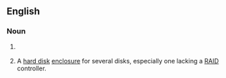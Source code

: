 ==English==

===Noun===
{{en-noun|?}}

# {{lb|en|computing|humorous}} {{acronym of|en|[[just|Just]] [[a]] [[bunch|Bunch]] [[of]] [[disk|Disks]]|nodot=1}} {{qualifier|a collection of [[hard disk]]s that are not configured according to [[RAID]].}}
# {{lb|en|computing|by extension}} A [[hard disk]] [[enclosure]] for several disks, especially one lacking a [[RAID]] controller.